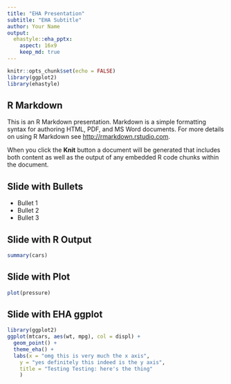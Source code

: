 ```yaml
---
title: "EHA Presentation"
subtitle: "EHA Subtitle"
author: Your Name
output:
  ehastyle::eha_pptx:
    aspect: 16x9
    keep_md: true
---
```


```r
knitr::opts_chunk$set(echo = FALSE)
library(ggplot2)
library(ehastyle)
```

## R Markdown

This is an R Markdown presentation. Markdown is a simple formatting syntax for authoring HTML, PDF, and MS Word documents. For more details on using R Markdown see <http://rmarkdown.rstudio.com>.

When you click the **Knit** button a document will be generated that includes both content as well as the output of any embedded R code chunks within the document.

## Slide with Bullets

- Bullet 1
- Bullet 2
- Bullet 3

## Slide with R Output

```r
summary(cars)
```

## Slide with Plot

```r
plot(pressure)
```

## Slide with EHA ggplot

```r
library(ggplot2)
ggplot(mtcars, aes(wt, mpg), col = displ) +
  geom_point() +
  theme_eha() +
  labs(x = "omg this is very much the x axis",
    y = "yes definitely this indeed is the y axis",
    title = "Testing Testing: here's the thing"
    )
```

